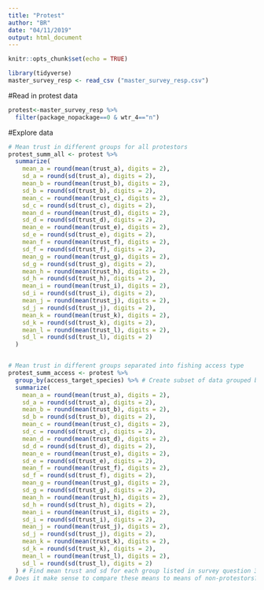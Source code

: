 ```yaml
---
title: "Protest"
author: "BR"
date: "04/11/2019"
output: html_document
---
```


```r
knitr::opts_chunk$set(echo = TRUE)
```


```r
library(tidyverse)
master_survey_resp <- read_csv ("master_survey_resp.csv")
```


#Read in protest data
```r
protest<-master_survey_resp %>% 
  filter(package_nopackage==0 & wtr_4=="n")
```

#Explore data
```r

# Mean trust in different groups for all protestors
protest_summ_all <- protest %>%
  summarize(
    mean_a = round(mean(trust_a), digits = 2),
    sd_a = round(sd(trust_a), digits = 2),
    mean_b = round(mean(trust_b), digits = 2),
    sd_b = round(sd(trust_b), digits = 2),
    mean_c = round(mean(trust_c), digits = 2),
    sd_c = round(sd(trust_c), digits = 2),
    mean_d = round(mean(trust_d), digits = 2),
    sd_d = round(sd(trust_d), digits = 2),
    mean_e = round(mean(trust_e), digits = 2),
    sd_e = round(sd(trust_e), digits = 2),
    mean_f = round(mean(trust_f), digits = 2),
    sd_f = round(sd(trust_f), digits = 2),
    mean_g = round(mean(trust_g), digits = 2),
    sd_g = round(sd(trust_g), digits = 2),
    mean_h = round(mean(trust_h), digits = 2),
    sd_h = round(sd(trust_h), digits = 2),
    mean_i = round(mean(trust_i), digits = 2),
    sd_i = round(sd(trust_i), digits = 2),
    mean_j = round(mean(trust_j), digits = 2),
    sd_j = round(sd(trust_j), digits = 2),
    mean_k = round(mean(trust_k), digits = 2),
    sd_k = round(sd(trust_k), digits = 2),
    mean_l = round(mean(trust_l), digits = 2),
    sd_l = round(sd(trust_l), digits = 2)
  )


# Mean trust in different groups separated into fishing access type
protest_summ_access <- protest %>%
  group_by(access_target_species) %>% # Create subset of data grouped by access, following operations will be performed by group
  summarize(
    mean_a = round(mean(trust_a), digits = 2),
    sd_a = round(sd(trust_a), digits = 2),
    mean_b = round(mean(trust_b), digits = 2),
    sd_b = round(sd(trust_b), digits = 2),
    mean_c = round(mean(trust_c), digits = 2),
    sd_c = round(sd(trust_c), digits = 2),
    mean_d = round(mean(trust_d), digits = 2),
    sd_d = round(sd(trust_d), digits = 2),
    mean_e = round(mean(trust_e), digits = 2),
    sd_e = round(sd(trust_e), digits = 2),
    mean_f = round(mean(trust_f), digits = 2),
    sd_f = round(sd(trust_f), digits = 2),
    mean_g = round(mean(trust_g), digits = 2),
    sd_g = round(sd(trust_g), digits = 2),
    mean_h = round(mean(trust_h), digits = 2),
    sd_h = round(sd(trust_h), digits = 2),
    mean_i = round(mean(trust_i), digits = 2),
    sd_i = round(sd(trust_i), digits = 2),
    mean_j = round(mean(trust_j), digits = 2),
    sd_j = round(sd(trust_j), digits = 2),
    mean_k = round(mean(trust_k), digits = 2),
    sd_k = round(sd(trust_k), digits = 2),
    mean_l = round(mean(trust_l), digits = 2),
    sd_l = round(sd(trust_l), digits = 2)
  ) # Find mean trust and sd for each group listed in survey question 37 grouped by access type
# Does it make sense to compare these means to means of non-protestors? Do some kinda t-test to see if the difference in means could be a reason why they protest?

```

